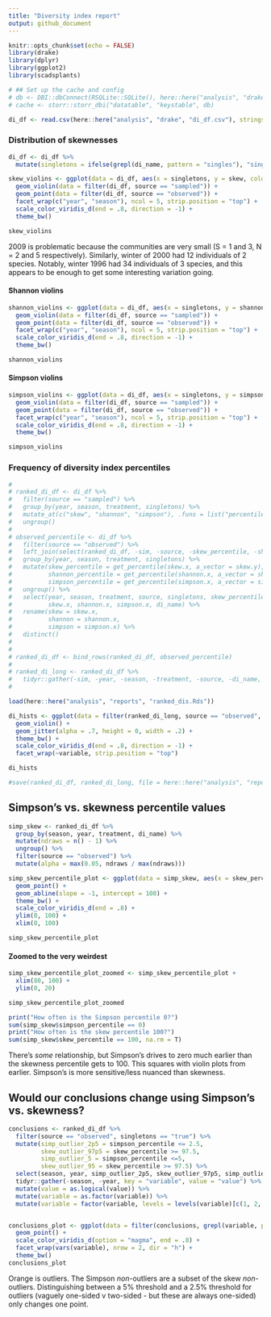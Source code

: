 ```yaml
---
title: "Diversity index report"
output: github_document
---
```


```r
knitr::opts_chunk$set(echo = FALSE)
library(drake)
library(dplyr)
library(ggplot2)
library(scadsplants)

# ## Set up the cache and config
# db <- DBI::dbConnect(RSQLite::SQLite(), here::here("analysis", "drake", "drake-cache.sqlite"))
# cache <- storr::storr_dbi("datatable", "keystable", db)

```

```r
di_df <- read.csv(here::here("analysis", "drake", "di_df.csv"), stringsAsFactors = F)
```

### Distribution of skewnesses
```r
di_df <- di_df %>%
  mutate(singletons = ifelse(grepl(di_name, pattern = "singles"), "singletons", "true"))

skew_violins <- ggplot(data = di_df, aes(x = singletons, y = skew, color = season)) +
  geom_violin(data = filter(di_df, source == "sampled")) +
  geom_point(data = filter(di_df, source == "observed")) +
  facet_wrap(c("year", "season"), ncol = 5, strip.position = "top") +
  scale_color_viridis_d(end = .8, direction = -1) +
  theme_bw()

skew_violins
```

2009 is problematic because the communities are very small (S = 1 and 3, N = 2 and 5 respectively). Similarly, winter of 2000 had 12 individuals of 2 species. Notably, winter 1996 had 34 individuals of 3 species, and this appears to be enough to get some interesting variation going.

#### Shannon violins

```r

shannon_violins <- ggplot(data = di_df, aes(x = singletons, y = shannon, color = season)) +
  geom_violin(data = filter(di_df, source == "sampled")) +
  geom_point(data = filter(di_df, source == "observed")) +
  facet_wrap(c("year", "season"), ncol = 5, strip.position = "top") +
  scale_color_viridis_d(end = .8, direction = -1) +
  theme_bw()

shannon_violins
```

#### Simpson violins

```r

simpson_violins <- ggplot(data = di_df, aes(x = singletons, y = simpson, color = season)) +
  geom_violin(data = filter(di_df, source == "sampled")) +
  geom_point(data = filter(di_df, source == "observed")) +
  facet_wrap(c("year", "season"), ncol = 5, strip.position = "top") +
  scale_color_viridis_d(end = .8, direction = -1) +
  theme_bw()

simpson_violins
```

### Frequency of diversity index percentiles

```r
# 
# ranked_di_df <- di_df %>%
#   filter(source == "sampled") %>%
#   group_by(year, season, treatment, singletons) %>%
#   mutate_at(c("skew", "shannon", "simpson"), .funs = list("percentile" = get_percentiles)) %>%
#   ungroup()
# 
# observed_percentile <- di_df %>%
#   filter(source == "observed") %>%
#   left_join(select(ranked_di_df, -sim, -source, -skew_percentile, -shannon_percentile, -simpson_percentile, -di_name), by = c("year", "season", "treatment", "singletons")) %>%
#   group_by(year, season, treatment, singletons) %>%
#   mutate(skew_percentile = get_percentile(skew.x, a_vector = skew.y),
#          shannon_percentile = get_percentile(shannon.x, a_vector = shannon.y),
#          simpson_percentile = get_percentile(simpson.x, a_vector = simpson.y))  %>%
#   ungroup() %>%
#   select(year, season, treatment, source, singletons, skew_percentile, shannon_percentile, simpson_percentile,
#          skew.x, shannon.x, simpson.x, di_name) %>%
#   rename(skew = skew.x,
#          shannon = shannon.x,
#          simpson = simpson.x) %>%
#   distinct()
# 
# 
# ranked_di_df <- bind_rows(ranked_di_df, observed_percentile)
# 
# ranked_di_long <- ranked_di_df %>%
#   tidyr::gather(-sim, -year, -season, -treatment, -source, -di_name, -singletons, key = "variable", value = "value")
# 

load(here::here("analysis", "reports", "ranked_dis.Rds"))

di_hists <- ggplot(data = filter(ranked_di_long, source == "observed", singletons == "true", variable %in% c("skew_percentile", "shannon_percentile", "simpson_percentile")), aes(x = season, y= value,color = season)) +
  geom_violin() +
  geom_jitter(alpha = .7, height = 0, width = .2) +
  theme_bw() +
  scale_color_viridis_d(end = .8, direction = -1) +
  facet_wrap(~variable, strip.position = "top")

di_hists

#save(ranked_di_df, ranked_di_long, file = here::here("analysis", "reports", "ranked_dis.Rds"))

```

## Simpson's vs. skewness percentile values
```r

simp_skew <- ranked_di_df %>%
  group_by(season, year, treatment, di_name) %>%
  mutate(ndraws = n() - 1) %>%
  ungroup() %>%
  filter(source == "observed") %>%
  mutate(alpha = max(0.05, ndraws / max(ndraws)))

simp_skew_percentile_plot <- ggplot(data = simp_skew, aes(x = skew_percentile, y = simpson_percentile, color = season, alpha = alpha)) +
  geom_point() +
  geom_abline(slope = -1, intercept = 100) +
  theme_bw() +
  scale_color_viridis_d(end = .8) +
  ylim(0, 100) +
  xlim(0, 100)

simp_skew_percentile_plot
```

#### Zoomed to the very weirdest
```r
simp_skew_percentile_plot_zoomed <- simp_skew_percentile_plot +
  xlim(80, 100) +
  ylim(0, 20)

simp_skew_percentile_plot_zoomed

print("How often is the Simpson percentile 0?")
sum(simp_skew$simpson_percentile == 0)
print("How often is the skew percentile 100?")
sum(simp_skew$skew_percentile == 100, na.rm = T)
```

There's _some_ relationship, but Simpson's drives to zero much earlier than the skewness percentile gets to 100. This squares with violin plots from earlier. Simpson's is more sensitive/less nuanced than skewness. 


## Would our conclusions change using Simpson's vs. skewness?
```r

conclusions <- ranked_di_df %>%
  filter(source == "observed", singletons == "true") %>%
  mutate(simp_outlier_2p5 = simpson_percentile <= 2.5,
         skew_outlier_97p5 = skew_percentile >= 97.5,
         simp_outlier_5 = simpson_percentile <=5,
         skew_outlier_95 = skew_percentile >= 97.5) %>%
  select(season, year, simp_outlier_2p5, skew_outlier_97p5, simp_outlier_5, skew_outlier_95, skew_percentile, simpson_percentile) %>%
  tidyr::gather(-season, -year, key = "variable", value = "value") %>%
  mutate(value = as.logical(value)) %>%
  mutate(variable = as.factor(variable)) %>%
  mutate(variable = factor(variable, levels = levels(variable)[c(1, 2, 5, 4,3, 6)]))


conclusions_plot <- ggplot(data = filter(conclusions, grepl(variable, pattern = "outlier"), !is.na(value)), aes(x = year, y = season, color = value)) +
  geom_point() +
  scale_color_viridis_d(option = "magma", end = .8) +
  facet_wrap(vars(variable), nrow = 2, dir = "h") + 
  theme_bw()
conclusions_plot

```


Orange is outliers. The Simpson *non-*outliers are a subset of the skew *non*-outliers. Distinguishing between a 5% threshold and a 2.5% threshold for outliers (vaguely one-sided v two-sided - but these are always one-sided) only changes one point.

